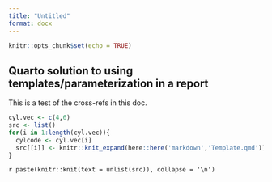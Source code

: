 ```yaml
---
title: "Untitled"
format: docx
---
```


```r
knitr::opts_chunk$set(echo = TRUE)
```

## Quarto solution to using templates/parameterization in a report

This is a test of the cross-refs in this doc.


```r
cyl.vec <- c(4,6)
src <- list()
for(i in 1:length(cyl.vec)){
  cylcode <- cyl.vec[i]
  src[[i]] <- knitr::knit_expand(here::here('markdown','Template.qmd'))
}
```
`r paste(knitr::knit(text = unlist(src)), collapse = '\n')`